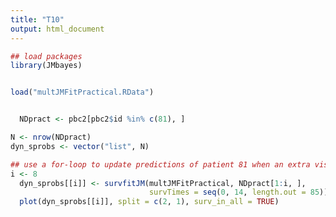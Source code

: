 ```yaml
---
title: "T10"
output: html_document
---
```



```r
## load packages
library(JMbayes)


load("multJMFitPractical.RData")


  NDpract <- pbc2[pbc2$id %in% c(81), ]

N <- nrow(NDpract)
dyn_sprobs <- vector("list", N)

## use a for-loop to update predictions of patient 81 when an extra visit is available
i <- 8
  dyn_sprobs[[i]] <- survfitJM(multJMFitPractical, NDpract[1:i, ], 
                               survTimes = seq(0, 14, length.out = 85))
  plot(dyn_sprobs[[i]], split = c(2, 1), surv_in_all = TRUE)



```

